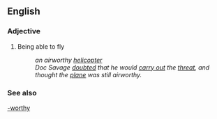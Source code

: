 ==English==
===Adjective===
#Being able to fly
#:''an airworthy [[helicopter]]''
#:''Doc Savage [[doubt]]ed that he would [[carry out]] the [[threat]], and thought the [[plane]] was still airworthy.''

===See also===
[[-worthy]]